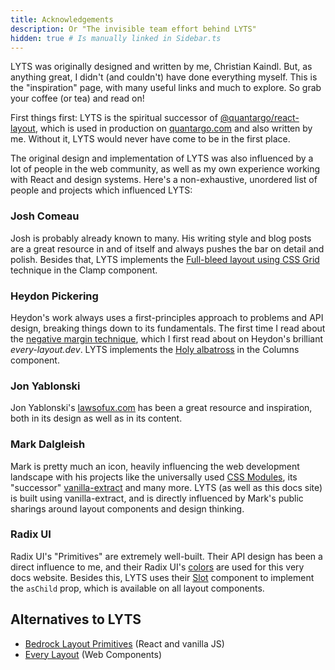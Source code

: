 ```yaml
---
title: Acknowledgements
description: Or "The invisible team effort behind LYTS"
hidden: true # Is manually linked in Sidebar.ts
---
```



LYTS was originally designed and written by me, Christian Kaindl. But, as anything great, I didn't (and couldn't) have done everything myself. This is the "inspiration" page, with many useful links and much to explore. So grab your coffee (or tea) and read on!

First things first: LYTS is the spiritual successor of [@quantargo/react-layout](https://github.com/quantargo/react-layout), which is used in production on [quantargo.com](https://www.quantargo.com) and also written by me. Without it, LYTS would never have come to be in the first place.

The original design and implementation of LYTS was also influenced by a lot of people in the web community, as well as my own experience working with React and design systems. Here's a non-exhaustive, unordered list of people and projects which influenced LYTS:

### Josh Comeau

Josh is probably already known to many. His writing style and blog posts are a great resource in and of itself and always pushes the bar on detail and polish. Besides that, LYTS implements the [Full-bleed layout using CSS Grid](https://www.joshwcomeau.com/css/full-bleed/) technique in the Clamp component.

### Heydon Pickering

Heydon's work always uses a first-principles approach to problems and API design, breaking things down to its fundamentals. The first time I read about the [negative margin technique](https://every-layout.dev/layouts/cluster/#the-solution), which I first read about on Heydon's brilliant *every-layout.dev*. LYTS implements the [Holy albatross](https://heydonworks.com/article/the-flexbox-holy-albatross-reincarnated/) in the Columns component.

### Jon Yablonski

Jon Yablonski's [lawsofux.com](https://lawsofux.com) has been a great resource and inspiration, both in its design as well as in its content.

### Mark Dalgleish

Mark is pretty much an icon, heavily influencing the web development landscape with his projects like the universally used [CSS Modules](), its "successor" [vanilla-extract]() and many more. LYTS (as well as this docs site) is built using vanilla-extract, and is directly influenced by Mark's public sharings around layout components and design thinking.

### Radix UI

Radix UI's "Primitives" are extremely well-built. Their API design has been a direct influence to me, and their Radix UI's [colors](https://www.radix-ui.com/colors) are used for this very docs website. Besides this, LYTS uses their [Slot](https://www.radix-ui.com/docs/primitives/utilities/slot) component to implement the `asChild` prop, which is available on all layout components.

## Alternatives to LYTS

- [Bedrock Layout Primitives](https://bedrock-layout.dev/?path=/story/overview-bedrock-layout-primitives--page) (React and vanilla JS)
- [Every Layout](https://every-layout.dev) (Web Components)

